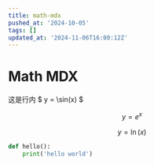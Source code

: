```yaml
---
title: math-mdx
pushed_at: '2024-10-05'
tags: []
updated_at: '2024-11-06T16:00:12Z'
---
```


# Math MDX

这是行内 $ y = \sin(x) $

$$
y = e^x
$$
```math
y = \ln(x)
```
```py
def hello():
    print('hello world')
```
